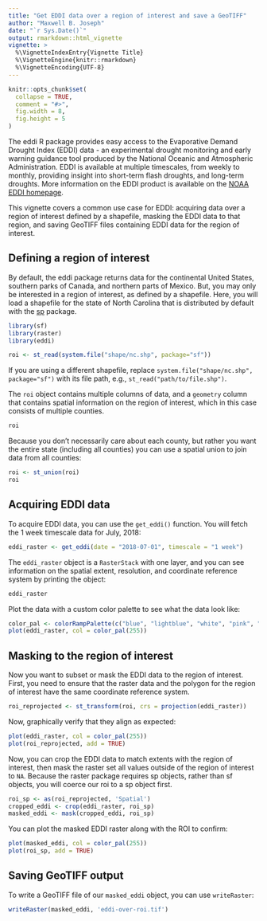 ```yaml
---
title: "Get EDDI data over a region of interest and save a GeoTIFF"
author: "Maxwell B. Joseph"
date: "`r Sys.Date()`"
output: rmarkdown::html_vignette
vignette: >
  %\VignetteIndexEntry{Vignette Title}
  %\VignetteEngine{knitr::rmarkdown}
  %\VignetteEncoding{UTF-8}
---
```


```r
knitr::opts_chunk$set(
  collapse = TRUE,
  comment = "#>", 
  fig.width = 8, 
  fig.height = 5
)
```

The eddi R package provides easy access to the Evaporative Demand Drought Index
(EDDI) data - an experimental drought monitoring and early warning guidance tool 
produced by the National Oceanic and Atmospheric Administration. 
EDDI is available at multiple timescales, from weekly to monthly, providing 
insight into short-term flash droughts, and long-term droughts. 
More information on the EDDI product is available on the 
[NOAA EDDI homepage](https://www.esrl.noaa.gov/psd/eddi/).

This vignette covers a common use case for EDDI: acquiring data over a region
of interest defined by a shapefile, masking the EDDI data to that region, 
and saving GeoTIFF files containing EDDI data for the region of interest. 

## Defining a region of interest

By default, the eddi package returns data for the continental United States, 
southern parks of Canada, and northern parts of Mexico. 
But, you may only be interested in a region of interest, as defined by a 
shapefile. 
Here, you will load a shapefile for the state of North Carolina that is 
distributed by default with the [sp](https://cran.r-project.org/package=sp)
package. 

```r
library(sf)
library(raster)
library(eddi)

roi <- st_read(system.file("shape/nc.shp", package="sf"))
```

If you are using a different shapefile, replace
`system.file("shape/nc.shp", package="sf")` with its file path, e.g., 
`st_read("path/to/file.shp")`.

The `roi` object contains multiple columns of data, and a `geometry` column
that contains spatial information on the region of interest, which in this 
case consists of multiple counties. 

```r
roi
```

Because you don't necessarily care about each county, but rather you want the
entire state (including all counties) you can use a spatial union to join data
from all counties:

```r
roi <- st_union(roi)
roi
```


## Acquiring EDDI data

To acquire EDDI data, you can use the `get_eddi()` function. 
You will fetch the 1 week timescale data for July, 2018:

```r
eddi_raster <- get_eddi(date = "2018-07-01", timescale = "1 week")
```

The `eddi_raster` object is a `RasterStack` with one layer, and you can see
information on the spatial extent, resolution, and coordinate reference 
system by printing the object: 

```r
eddi_raster
```

Plot the data with a custom color palette to see what the data look like:

```r
color_pal <- colorRampPalette(c("blue", "lightblue", "white", "pink", "red"))
plot(eddi_raster, col = color_pal(255))
```


## Masking to the region of interest

Now you want to subset or mask the EDDI data to the region of interest. 
First, you need to ensure that the raster data and the polygon for the region 
of interest have the same coordinate reference system. 

```r
roi_reprojected <- st_transform(roi, crs = projection(eddi_raster))
```

Now, graphically verify that they align as expected: 

```r
plot(eddi_raster, col = color_pal(255))
plot(roi_reprojected, add = TRUE)
```

Now, you can crop the EDDI data to match extents with the region of interest, 
then mask the raster set all values outside of the region of interest to `NA`. 
Because the raster package requires sp objects, rather than sf objects, you
will coerce our roi to a sp object first. 

```r
roi_sp <- as(roi_reprojected, 'Spatial')
cropped_eddi <- crop(eddi_raster, roi_sp)
masked_eddi <- mask(cropped_eddi, roi_sp)
```

You can plot the masked EDDI raster along with the ROI to confirm:

```r
plot(masked_eddi, col = color_pal(255))
plot(roi_sp, add = TRUE)
```

## Saving GeoTIFF output

To write a GeoTIFF file of our `masked_eddi` object, you can use `writeRaster`:

```r
writeRaster(masked_eddi, 'eddi-over-roi.tif')
```
